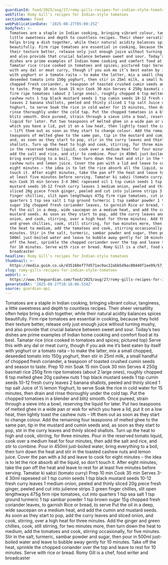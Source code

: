 ```yaml
---
guardianId: food/2025/aug/27/romy-gills-recipes-for-indian-style-tomatoes
webTitle: Romy Gill’s recipes for Indian-style tomatoes
sectionName: Food
webPublicationDate: '2025-08-27T05:00:25Z'
bodyText: >-
  Tomatoes are a staple in Indian cooking, bringing vibrant colour, tanginess, a
  little sweetness and depth to countless recipes. Their sheer versatility often
  helps bring a dish together, while their natural acidity balances spices
  beautifully. Firm ripe tomatoes are essential in cooking, because they hold
  their texture better, release only just enough juice without turning mushy,
  and also provide that crucial balance between sweet and sour. Today’s two
  dishes are prime examples of Indian home cooking and comfort food at its best.
  Tamatar rice (rice cooked in tomatoes and spices; pictured top) Serve this
  with any dal or meat curry, though if you ask me it’s best eaten by itself
  with yoghurt or a tomato raita – to make the latter, mix a small chopped,
  deseeded tomato into 150g yoghurt, then stir in 25ml milk, a small handful of
  chopped fresh coriander, a teaspoon of toasted crushed cumin seeds and season
  to taste. Prep 10 min Soak 15 min Cook 30 min Serves 4 250g basmati rice 250g
  firm ripe tomatoes (about 2 large ones), roughly chopped 6 tsp melted ghee 20g
  cashew nuts 1 tsp black mustard seeds 1 tsp cumin seeds 10-12 fresh curry
  leaves 2 banana shallots, peeled and thinly sliced 1 tsp salt Juice of ½ lemon
  Yoghurt, to serve Soak the rice in cold water for 15 minutes, then drain and
  rinse thoroughly under the cold tap. Put the chopped tomatoes in a blender and
  blitz smooth. Once pureed, strain through a sieve into a bowl, reserving the
  liquid for later. Put two teaspoons of melted ghee in a wide pan or wok for
  which you have a lid, put it on a low heat, then lightly toast the cashew nuts
  – lift them out as soon as they start to change colour. Add the remaining four
  teaspoons of melted ghee to the same pan, tip in the mustard and cumin seeds
  and, as soon as they start to pop, stir in the curry leaves and thinly sliced
  shallots. Turn up the heat to high and cook, stirring, for three minutes. Pour
  in the reserved tomato liquid, cook over a medium heat for four minutes, then
  add the salt and rice, and stir to combine. Pour in 450ml just-boiled water,
  bring everything to a boil, then turn down the heat and stir in the toasted
  cashew nuts and lemon juice. Cover the pan with a lid and leave to cook for
  eight minutes – the idea is to let the rice absorb all the liquid, so don’t
  touch it. After eight minutes, take the pan off the heat and leave to rest for
  at least five minutes before serving. Tamatar ki sabzi (tomato curry) Prep 10
  min Cook 35 min Serves 3-4 30ml rapeseed oil 1 tsp cumin seeds 1 tsp black
  mustard seeds 10-12 fresh curry leaves 1 medium onion, peeled and thinly
  sliced 20g piece fresh ginger, peeled and cut into julienne strips 3 green
  finger chillies, slit open lengthways 475g firm ripe tomatoes, cut into
  quarters 1 tsp sea salt 1 tsp ground turmeric 1 tsp sambar powder 1 tsp brown
  sugar 15g chopped fresh coriander leaves, to garnish Rice or bread, to serve
  Put the oil in a deep, wide saucepan on a medium heat, and add the cumin and
  mustard seeds. As soon as they start to pop, add the curry leaves and sliced
  onion, and cook, stirring, over a high heat for three minutes. Add the ginger
  and green chillies, cook, still stirring, for two minutes more, then turn down
  the heat to medium, add the tomatoes and cook, stirring occasionally, for five
  minutes. Stir in the salt, turmeric, sambar powder and sugar, then pour in
  500ml just-boiled water and leave to bubble away gently for 10 minutes. Take
  off the heat, sprinkle the chopped coriander over the top and leave to rest
  for 10 minutes. Serve with rice or bread. Romy Gill is a chef, food writer and
  broadcaster
headline: Romy Gill’s recipes for Indian-style tomatoes
thumbnail: >-
  https://media.guim.co.uk/d35168ef77d571ac9ac22abb5d9ac08440f1ee99/57_1280_3783_3026/500.jpg
slug: romy-gills-recipes-for-indian-style-tomatoes
webUrl: >-
  https://www.theguardian.com/food/2025/aug/27/romy-gills-recipes-for-indian-style-tomatoes
generatedAt: '2025-08-27T10:16:06.534Z'
source: guardian-api
---
```

Tomatoes are a staple in Indian cooking, bringing vibrant colour, tanginess, a little sweetness and depth to countless recipes. Their sheer versatility often helps bring a dish together, while their natural acidity balances spices beautifully. Firm ripe tomatoes are essential in cooking, because they hold their texture better, release only just enough juice without turning mushy, and also provide that crucial balance between sweet and sour. Today’s two dishes are prime examples of Indian home cooking and comfort food at its best. Tamatar rice (rice cooked in tomatoes and spices; pictured top) Serve this with any dal or meat curry, though if you ask me it’s best eaten by itself with yoghurt or a tomato raita – to make the latter, mix a small chopped, deseeded tomato into 150g yoghurt, then stir in 25ml milk, a small handful of chopped fresh coriander, a teaspoon of toasted crushed cumin seeds and season to taste. Prep 10 min Soak 15 min Cook 30 min Serves 4 250g basmati rice 250g firm ripe tomatoes (about 2 large ones), roughly chopped 6 tsp melted ghee 20g cashew nuts 1 tsp black mustard seeds 1 tsp cumin seeds 10-12 fresh curry leaves 2 banana shallots, peeled and thinly sliced 1 tsp salt Juice of ½ lemon Yoghurt, to serve Soak the rice in cold water for 15 minutes, then drain and rinse thoroughly under the cold tap. Put the chopped tomatoes in a blender and blitz smooth. Once pureed, strain through a sieve into a bowl, reserving the liquid for later. Put two teaspoons of melted ghee in a wide pan or wok for which you have a lid, put it on a low heat, then lightly toast the cashew nuts – lift them out as soon as they start to change colour. Add the remaining four teaspoons of melted ghee to the same pan, tip in the mustard and cumin seeds and, as soon as they start to pop, stir in the curry leaves and thinly sliced shallots. Turn up the heat to high and cook, stirring, for three minutes. Pour in the reserved tomato liquid, cook over a medium heat for four minutes, then add the salt and rice, and stir to combine. Pour in 450ml just-boiled water, bring everything to a boil, then turn down the heat and stir in the toasted cashew nuts and lemon juice. Cover the pan with a lid and leave to cook for eight minutes – the idea is to let the rice absorb all the liquid, so don’t touch it. After eight minutes, take the pan off the heat and leave to rest for at least five minutes before serving. Tamatar ki sabzi (tomato curry) Prep 10 min Cook 35 min Serves 3-4 30ml rapeseed oil 1 tsp cumin seeds 1 tsp black mustard seeds 10-12 fresh curry leaves 1 medium onion, peeled and thinly sliced 20g piece fresh ginger, peeled and cut into julienne strips 3 green finger chillies, slit open lengthways 475g firm ripe tomatoes, cut into quarters 1 tsp sea salt 1 tsp ground turmeric 1 tsp sambar powder 1 tsp brown sugar 15g chopped fresh coriander leaves, to garnish Rice or bread, to serve Put the oil in a deep, wide saucepan on a medium heat, and add the cumin and mustard seeds. As soon as they start to pop, add the curry leaves and sliced onion, and cook, stirring, over a high heat for three minutes. Add the ginger and green chillies, cook, still stirring, for two minutes more, then turn down the heat to medium, add the tomatoes and cook, stirring occasionally, for five minutes. Stir in the salt, turmeric, sambar powder and sugar, then pour in 500ml just-boiled water and leave to bubble away gently for 10 minutes. Take off the heat, sprinkle the chopped coriander over the top and leave to rest for 10 minutes. Serve with rice or bread. Romy Gill is a chef, food writer and broadcaster
